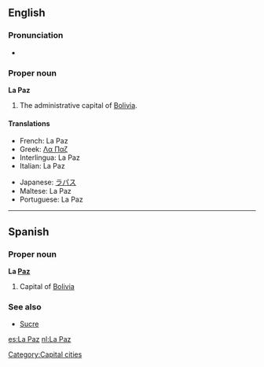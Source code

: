 {{wikipedia}}
==English==

===Pronunciation===
*{{IPA|/lɑːˈpæz/}}

===Proper noun===
'''La Paz'''

# The administrative capital of [[Bolivia]].

====Translations====
{{top}}
*French: La Paz {{f}}
*Greek: [[Λα Παζ]]
*Interlingua: La Paz
*Italian: La Paz {{f}}
{{mid}}
*Japanese: [[ラパス]]
*Maltese: La Paz
*Portuguese: La Paz {{f}}
{{bottom}}

----

==Spanish==

===Proper noun===
'''La [[paz|Paz]]'''

# Capital of [[Bolivia]]

===See also===
*[[Sucre]]

[[Category:Capital cities]]

[[es:La Paz]]
[[nl:La Paz]]